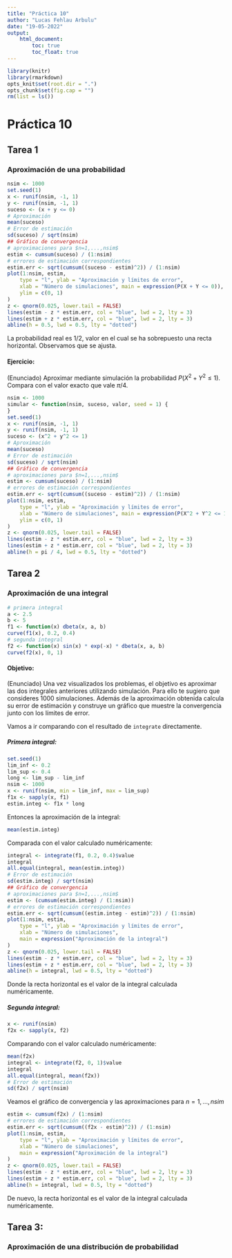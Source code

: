 ```yaml
---
title: "Práctica 10"
author: "Lucas Fehlau Arbulu"
date: "19-05-2022"
output:
    html_document: 
        toc: true
        toc_float: true
---
```



```r
library(knitr)
library(rmarkdown)
opts_knit$set(root.dir = ".")
opts_chunk$set(fig.cap = "")
rm(list = ls())
```

# Práctica 10

## Tarea 1
### Aproximación de una probabilidad
```r
nsim <- 1000
set.seed(1)
x <- runif(nsim, -1, 1)
y <- runif(nsim, -1, 1)
suceso <- (x + y <= 0)
# Aproximación
mean(suceso)
# Error de estimación
sd(suceso) / sqrt(nsim)
## Gráfico de convergencia
# aproximaciones para $n=1,...,nsim$
estim <- cumsum(suceso) / (1:nsim)
# errores de estimación correspondientes
estim.err <- sqrt(cumsum((suceso - estim)^2)) / (1:nsim)
plot(1:nsim, estim,
    type = "l", ylab = "Aproximación y límites de error",
    xlab = "Número de simulaciones", main = expression(P(X + Y <= 0)),
    ylim = c(0, 1)
)
z <- qnorm(0.025, lower.tail = FALSE)
lines(estim - z * estim.err, col = "blue", lwd = 2, lty = 3)
lines(estim + z * estim.err, col = "blue", lwd = 2, lty = 3)
abline(h = 0.5, lwd = 0.5, lty = "dotted")
```

La probabilidad real es $1/2$, valor en el cual se ha sobrepuesto una recta horizontal. Observamos que se ajusta.

#### Ejercicio:
(Enunciado) Aproximar mediante simulación la probabilidad $P(X^2 + Y^2 \leq 1)$. Compara con el valor exacto que vale $\pi/4$.
``` r
nsim <- 1000
simular <- function(nsim, suceso, valor, seed = 1) {
}
set.seed(1)
x <- runif(nsim, -1, 1)
y <- runif(nsim, -1, 1)
suceso <- (x^2 + y^2 <= 1)
# Aproximación
mean(suceso)
# Error de estimación
sd(suceso) / sqrt(nsim)
## Gráfico de convergencia
# aproximaciones para $n=1,...,nsim$
estim <- cumsum(suceso) / (1:nsim)
# errores de estimación correspondientes
estim.err <- sqrt(cumsum((suceso - estim)^2)) / (1:nsim)
plot(1:nsim, estim,
    type = "l", ylab = "Aproximación y límites de error",
    xlab = "Número de simulaciones", main = expression(P(X^2 + Y^2 <= 1)),
    ylim = c(0, 1)
)
z <- qnorm(0.025, lower.tail = FALSE)
lines(estim - z * estim.err, col = "blue", lwd = 2, lty = 3)
lines(estim + z * estim.err, col = "blue", lwd = 2, lty = 3)
abline(h = pi / 4, lwd = 0.5, lty = "dotted")
```

## Tarea 2
### Aproximación de una integral
```r
# primera integral
a <- 2.5
b <- 5
f1 <- function(x) dbeta(x, a, b)
curve(f1(x), 0.2, 0.4)
# segunda integral
f2 <- function(x) sin(x) * exp(-x) * dbeta(x, a, b)
curve(f2(x), 0, 1)
```
#### Objetivo: 
(Enunciado) Una vez visualizados los problemas, el objetivo es aproximar las dos integrales anteriores
utilizando simulación. Para ello te sugiero que consideres $1000$ simulaciones. Además
de la aproximación obtenida calcula su error de estimación y construye un gráfico que
muestre la convergencia junto con los límites de error.

Vamos a ir comparando con el resultado de `integrate` directamente.

##### Primera integral:
```r
set.seed(1)
lim_inf <- 0.2
lim_sup <- 0.4
long <- lim_sup - lim_inf
nsim <- 1000
x <- runif(nsim, min = lim_inf, max = lim_sup)
f1x <- sapply(x, f1)
estim.integ <- f1x * long
```
Entonces la aproximación de la integral:
```r
mean(estim.integ)
```
Comparada con el valor calculado numéricamente:
```r
integral <- integrate(f1, 0.2, 0.4)$value
integral
all.equal(integral, mean(estim.integ))
# Error de estimación
sd(estim.integ) / sqrt(nsim)
## Gráfico de convergencia
# aproximaciones para $n=1,...,nsim$
estim <- (cumsum(estim.integ) / (1:nsim))
# errores de estimación correspondientes
estim.err <- sqrt(cumsum((estim.integ - estim)^2)) / (1:nsim)
plot(1:nsim, estim,
    type = "l", ylab = "Aproximación y límites de error",
    xlab = "Número de simulaciones",
    main = expression("Aproximación de la integral")
)
z <- qnorm(0.025, lower.tail = FALSE)
lines(estim - z * estim.err, col = "blue", lwd = 2, lty = 3)
lines(estim + z * estim.err, col = "blue", lwd = 2, lty = 3)
abline(h = integral, lwd = 0.5, lty = "dotted")
```

Donde la recta horizontal es el valor de la integral calculada numéricamente.

##### Segunda integral:
```r
x <- runif(nsim)
f2x <- sapply(x, f2)
```
Comparando con el valor calculado numéricamente:
```r
mean(f2x)
integral <- integrate(f2, 0, 1)$value
integral
all.equal(integral, mean(f2x))
# Error de estimación
sd(f2x) / sqrt(nsim)
```

Veamos el gráfico de convergencia y las aproximaciones para $n=1,...,nsim$
```r
estim <- cumsum(f2x) / (1:nsim)
# errores de estimación correspondientes
estim.err <- sqrt(cumsum((f2x - estim)^2)) / (1:nsim)
plot(1:nsim, estim,
    type = "l", ylab = "Aproximación y límites de error",
    xlab = "Número de simulaciones",
    main = expression("Aproximación de la integral")
)
z <- qnorm(0.025, lower.tail = FALSE)
lines(estim - z * estim.err, col = "blue", lwd = 2, lty = 3)
lines(estim + z * estim.err, col = "blue", lwd = 2, lty = 3)
abline(h = integral, lwd = 0.5, lty = "dotted")
```

De nuevo, la recta horizontal es el valor de la integral calculada numéricamente.

## Tarea 3:
### Aproximación de una distribución de probabilidad
